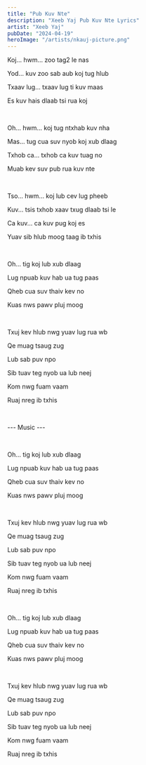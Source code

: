 ```yaml
---
title: "Pub Kuv Nte"
description: "Xeeb Yaj Pub Kuv Nte Lyrics"
artist: "Xeeb Yaj"
pubDate: "2024-04-19"
heroImage: "/artists/nkauj-picture.png"
---
```


Koj... hwm... zoo tag2 le nas

Yod... kuv zoo sab aub koj tug hlub

Txaav lug... txaav lug ti kuv maas

Es kuv hais dlaab tsi rua koj

<br />

Oh... hwm... koj tug ntxhab kuv nha

Mas... tug cua suv nyob koj xub dlaag

Txhob ca... txhob ca kuv tuag no

Muab kev suv pub rua kuv nte

<br />

Tso... hwm... koj lub cev lug pheeb

Kuv... tsis txhob xaav txug dlaab tsi le

Ca kuv... ca kuv pug koj es

Yuav sib hlub moog taag ib txhis

<br />

Oh... tig koj lub xub dlaag

Lug npuab kuv hab ua tug paas

Qheb cua suv thaiv kev no

Kuas nws pawv pluj moog

<br />

Txuj kev hlub nwg yuav lug rua wb

Qe muag tsaug zug

Lub sab puv npo

Sib tuav teg nyob ua lub neej

Kom nwg fuam vaam

Ruaj nreg ib txhis

<br />

--- Music ---

<br />

Oh... tig koj lub xub dlaag

Lug npuab kuv hab ua tug paas

Qheb cua suv thaiv kev no

Kuas nws pawv pluj moog

<br />

Txuj kev hlub nwg yuav lug rua wb

Qe muag tsaug zug

Lub sab puv npo

Sib tuav teg nyob ua lub neej

Kom nwg fuam vaam

Ruaj nreg ib txhis

<br />

Oh... tig koj lub xub dlaag

Lug npuab kuv hab ua tug paas

Qheb cua suv thaiv kev no

Kuas nws pawv pluj moog

<br />

Txuj kev hlub nwg yuav lug rua wb

Qe muag tsaug zug

Lub sab puv npo

Sib tuav teg nyob ua lub neej

Kom nwg fuam vaam

Ruaj nreg ib txhis
